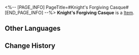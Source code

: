 <%-- [PAGE_INFO]
PageTitle=#Knight's Forgiving Casque#
[END_PAGE_INFO] --%>
{{Item Infobox
|id          = 61031
|image       = Item Knight's Forgiving Casque.png
|type        = 
|invCategory = Relics
|rarity      = 5
|effect      = 
|description = A casque that resembles the religious stone statues of the Goddess of Forgiveness. It was used to hide the wearer's appearance.
|source1     = [[Cavern of Corrosion: Cloudford]]
}}
'''Knight's Forgiving Casque''' is a [[Item]].

==Other Languages==
{{Other Languages
|en   = Knight's Forgiving Casque
|zhs  = 圣骑的宽恕盔面
|zht  = 聖騎的寬恕盔面
|ja   = 聖騎士の赦しのヘルム
|ko   = 팔라딘의 용서 가면
|es   = Yelmo compasivo de la paladina
|fr   = Casque de pardon du chevalier
|ru   = Шлем прощения рыцаря
|th   = Knight's Forgiving Casque
|vi   = Mũ Khoan Dung Thánh Kỵ Sĩ
|de   = Vergebungsvoller Helm der Ritterin
|id   = Knight's Forgiving Casque
|pt   = Elmo Indulgente da Cavaleira
}}

==Change History==
{{Change History|1.0}}
